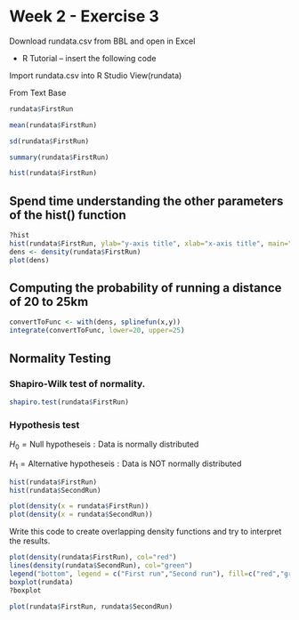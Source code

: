 # Week 2 - Exercise 3

Download rundata.csv from BBL and open in Excel

-   R Tutorial – insert the following code

Import rundata.csv into R Studio View(rundata)

From Text Base

```r
rundata$FirstRun
```

```r
mean(rundata$FirstRun)
```

```r
sd(rundata$FirstRun)
```

```r
summary(rundata$FirstRun)
```

```r
hist(rundata$FirstRun)
```

## Spend time understanding the other parameters of the hist() function

```r
?hist
hist(rundata$FirstRun, ylab="y-axis title", xlab="x-axis title", main="main title")
dens <- density(rundata$FirstRun)
plot(dens)
```

## Computing the probability of running a distance of 20 to 25km

```r
convertToFunc <- with(dens, splinefun(x,y))
integrate(convertToFunc, lower=20, upper=25)
```

## Normality Testing

### Shapiro-Wilk test of normality.

```r
shapiro.test(rundata$FirstRun)
```

### Hypothesis test

$H_0 = \text{Null hypotheseis}:\text{Data is normally distributed}$

$H_1 = \text{Alternative hypotheseis}:\text{Data is NOT normally distributed}$

```r
hist(rundata$FirstRun)
hist(rundata$SecondRun)
```

```r
plot(density(x = rundata$FirstRun))
plot(density(x = rundata$SecondRun))
```

Write this code to create overlapping density functions and try to interpret the
results.

```r
plot(density(rundata$FirstRun), col="red")
lines(density(rundata$SecondRun), col="green")
legend("bottom", legend = c("First run","Second run"), fill=c("red","green"))
boxplot(rundata)
?boxplot
```

```r
plot(rundata$FirstRun, rundata$SecondRun)
```
